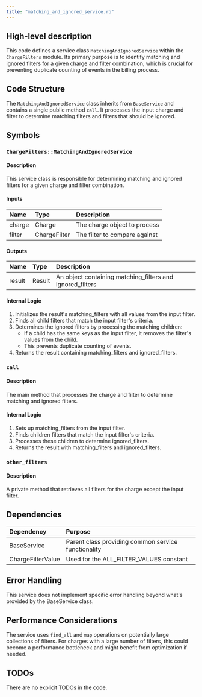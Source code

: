 ```yaml
---
title: "matching_and_ignored_service.rb"
---
```


## High-level description
This code defines a service class `MatchingAndIgnoredService` within the `ChargeFilters` module. Its primary purpose is to identify matching and ignored filters for a given charge and filter combination, which is crucial for preventing duplicate counting of events in the billing process.

## Code Structure
The `MatchingAndIgnoredService` class inherits from `BaseService` and contains a single public method `call`. It processes the input charge and filter to determine matching filters and filters that should be ignored.

## Symbols

### `ChargeFilters::MatchingAndIgnoredService`
#### Description
This service class is responsible for determining matching and ignored filters for a given charge and filter combination.

#### Inputs
| Name | Type | Description |
|:-----|:-----|:------------|
| charge | Charge | The charge object to process |
| filter | ChargeFilter | The filter to compare against |

#### Outputs
| Name | Type | Description |
|:-----|:-----|:------------|
| result | Result | An object containing matching_filters and ignored_filters |

#### Internal Logic
1. Initializes the result's matching_filters with all values from the input filter.
2. Finds all child filters that match the input filter's criteria.
3. Determines the ignored filters by processing the matching children:
   - If a child has the same keys as the input filter, it removes the filter's values from the child.
   - This prevents duplicate counting of events.
4. Returns the result containing matching_filters and ignored_filters.

### `call`
#### Description
The main method that processes the charge and filter to determine matching and ignored filters.

#### Internal Logic
1. Sets up matching_filters from the input filter.
2. Finds children filters that match the input filter's criteria.
3. Processes these children to determine ignored_filters.
4. Returns the result with matching_filters and ignored_filters.

### `other_filters`
#### Description
A private method that retrieves all filters for the charge except the input filter.

## Dependencies
| Dependency | Purpose |
|:-----------|:--------|
| BaseService | Parent class providing common service functionality |
| ChargeFilterValue | Used for the ALL_FILTER_VALUES constant |

## Error Handling
This service does not implement specific error handling beyond what's provided by the BaseService class.

## Performance Considerations
The service uses `find_all` and `map` operations on potentially large collections of filters. For charges with a large number of filters, this could become a performance bottleneck and might benefit from optimization if needed.

## TODOs
There are no explicit TODOs in the code.